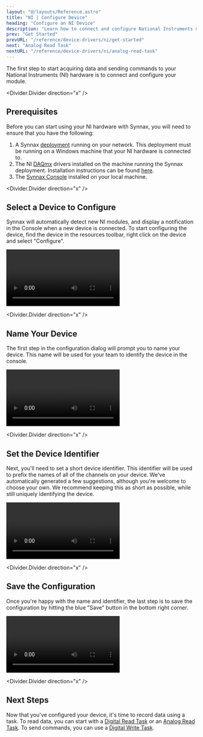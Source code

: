 ```yaml
---
layout: "@/layouts/Reference.astro"
title: "NI | Configure Device"
heading: "Configure an NI Device"
description: "Learn how to connect and configure National Instruments modules."
prev: "Get Started"
prevURL: "/reference/device-drivers/ni/get-started"
next: "Analog Read Task"
nextURL: "/reference/device-drivers/ni/analog-read-task"
---
```



The first step to start acquiring data and sending commands to your National Instruments
(NI) hardware is to connect and configure your module.

<Divider.Divider direction="x" />

## Prerequisites

Before you can start using your NI hardware with Synnax, you will need to ensure that
you have the following:

1. A Synnax [deployment](/reference/cluster/quick-start) running on your network. This
   deployment must be running on a Windows machine that your NI hardware is connected
   to.
2. The NI
   [DAQmx](https://www.ni.com/en/support/documentation/supplemental/06/getting-started-with-ni-daqmx--main-page.html)
   drivers installed on the machine running the Synnax deployment. Installation
   instructions can be found
   [here](https://www.ni.com/en/support/downloads/drivers/download.ni-daq-mx.html#532710).
3. The [Synnax Console](/reference/console/get-started) installed on your local machine.

<Divider.Divider direction="x" />

## <StepText level="h2" step={1}>Select a Device to Configure</StepText>

Synnax will automatically detect new NI modules, and display a notification in the
Console when a new device is connected. To start configuring the device, find the device
in the resources toolbar, right click on the device and select "Configure".

<Video
  client:only="react"
  id="device-drivers/ni/configure-device/device-configure-from-resources"
/>

<Divider.Divider direction="x" />

## <StepText level="h2" step={2}>Name Your Device</StepText>

The first step in the configuration dialog will prompt you to name your device. This
name will be used for your team to identify the device in the console.

<Video
  client:only="react"
  id="device-drivers/ni/configure-device/device-configure-name"
/>

<Divider.Divider direction="x" />

## <StepText level="h2" step={3}>Set the Device Identifier</StepText>

Next, you'll need to set a short device identifier. This identifier will be used to
prefix the names of all of the channels on your device. We've automatically generated a
few suggestions, although you're welcome to choose your own. We recommend keeping this
as short as possible, while still uniquely identifying the device.

<Video
  client:only="react"
  id="device-drivers/ni/configure-device/device-configure-id"
/>

<Divider.Divider direction="x" />

## <StepText level="h2" step={3}>Save the Configuration</StepText>

Once you're happy with the name and identifier, the last step is to save the
configuration by hitting the blue "Save" button in the bottom right corner.

<Video
  client:only="react"
  id="device-drivers/ni/configure-device/device-configure-save"
/>

<Divider.Divider direction="x" />

## Next Steps

Now that you've configured your device, it's time to record data using a task. To read
data, you can start with a [Digital Read
Task](/reference/device-drivers/ni/digital-read-task) or an [Analog Read
Task](/reference/device-drivers/ni/analog-read-task). To send commands, you can use a
[Digital Write Task](/reference/device-drivers/ni/digital-write-task).
